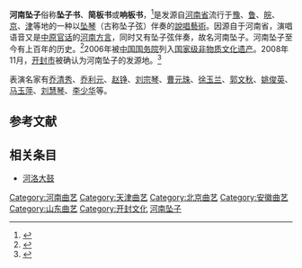 {{中国国家级非物质文化遗产
|名称 = 河南坠子
|序号 = 256
|编号项目 = Ⅴ—20
|图片 = 
|分类 = 曲艺
|申报地区或单位 = [[河南省|河南省]]，[[河北省|河北省]][[临漳县|临漳县]]
|登录时间 = 2006年
|省区市1 = 河南
|省区市2 = 河北
}}

'''河南坠子'''俗称'''坠子书'''、'''简板书'''或'''响板书'''，<ref>{{cite web|url=http://www.ha.xinhuanet.com/yincang/2011-06/09/content_22968950_11.htm|title=国家级非物质文化遗产名录--河南篇|publisher=新华网|date=|language=zh-hans}}{{dead link|date=2018年3月 |bot=InternetArchiveBot |fix-attempted=yes }}</ref>是发源自[[河南省|河南省]]流行于[[河南省|豫]]、[[山东省|鲁]]、[[安徽省|皖]]、[[北京市|京]]、[[天津市|津]]等地的一种以[[坠琴|坠琴]]（古称坠子弦）伴奏的[[曲艺|說唱藝術]]。因源自于河南省，演唱语音又是[[中原官话|中原官话]]的[[河南话|河南方言]]，同时又有坠子弦伴奏，故名河南坠子。河南坠子至今有上百年的历史。<ref>{{cite web|url=http://www.ha.xinhuanet.com/gfwh/2007-01/24/content_9129720.htm|title=河南坠子|publisher=新华网|date=2007-01-24|language=zh-hans|deadurl=yes|archiveurl=https://web.archive.org/web/20110826170951/http://www.ha.xinhuanet.com/gfwh/2007-01/24/content_9129720.htm|archivedate=2011-08-26|access-date=2011-10-04}}</ref>2006年被[[中国国务院|中国国务院]]列入[[国家级非物质文化遗产|国家级非物质文化遗产]]。2008年11月，[[开封市|开封市]]被确认为河南坠子的发源地。<ref>{{cite web|url=http://www.ha.chinanews.com/lanmu/news/678/2008-11-07/news-678-35368.shtml|title=开封被定为非物质文化遗产河南坠子发源地|publisher=中国新闻网|date=2008-11-07|language=zh-hans}}{{dead link|date=2018年3月 |bot=InternetArchiveBot |fix-attempted=yes }}</ref>

表演名家有[[乔清秀|乔清秀]]、[[乔利元|乔利元]]、[[赵铮|赵铮]]、[[刘宗琴|刘宗琴]]、[[曹元珠|曹元珠]]、[[徐玉兰|徐玉兰]]、[[郭文秋|郭文秋]]、[[姚俊英|姚俊英]]、[[马玉萍|马玉萍]]、[[刘慧琴|刘慧琴]]、[[李少华|李少华]]等。

== 参考文献 ==
{{reflist}}

==相关条目==
*[[河洛大鼓|河洛大鼓]]

{{曲艺小作品}}
{{中国各地戏剧}}
[[Category:河南曲艺|Category:河南曲艺]]
[[Category:天津曲艺|Category:天津曲艺]]
[[Category:北京曲艺|Category:北京曲艺]]
[[Category:安徽曲艺|Category:安徽曲艺]]
[[Category:山东曲艺|Category:山东曲艺]]
[[Category:开封文化|Category:开封文化]]
[[Category:河南坠子|]]